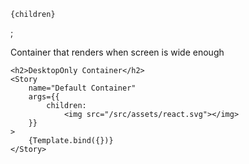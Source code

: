 

<Meta
    title="Container/DesktopOnly"
    component={DesktopOnly}
/>

    {children}
</DesktopOnly>;

<Canvas columns={1}  withSource="open" withToolbar >
    <Title>DesktopOnly Container</Title>
    <Subtitle>Container that renders when screen is wide enough</Subtitle>
    
    <h2>DesktopOnly Container</h2>
    <Story
        name="Default Container"
        args={{
            children: 
                <img src="/src/assets/react.svg"></img>
        }}
    >
        {Template.bind({})}
    </Story>
</Canvas>
